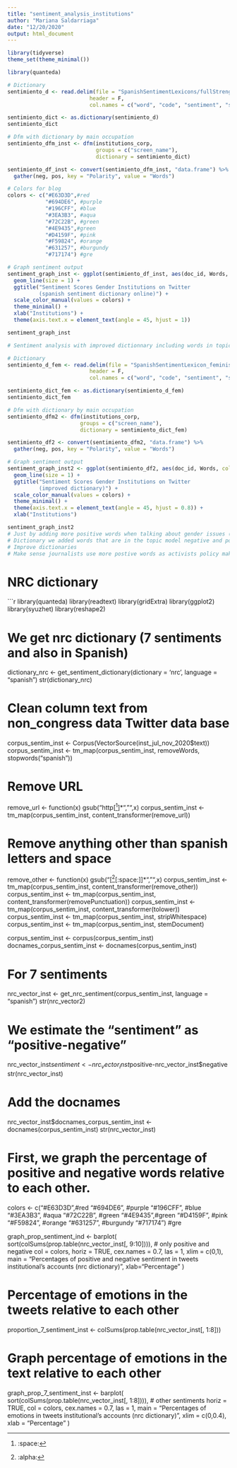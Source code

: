 ```yaml
---
title: "sentiment_analysis_institutions"
author: "Mariana Saldarriaga"
date: "12/20/2020"
output: html_document
---
```


```r

library(tidyverse)
theme_set(theme_minimal())

library(quanteda)

# Dictionary 
sentimiento_d <- read.delim(file = "SpanishSentimentLexicons/fullStrengthLexicon.txt",
                          header = F,
                          col.names = c("word", "code", "sentiment", "score2"))

sentimiento_dict <- as.dictionary(sentimiento_d)
sentimiento_dict

# Dfm with dictionary by main occupation
sentimiento_dfm_inst <- dfm(institutions_corp,
                            groups = c("screen_name"),
                            dictionary = sentimiento_dict)

sentimiento_df_inst <- convert(sentimiento_dfm_inst, "data.frame") %>%
  gather(neg, pos, key = "Polarity", value = "Words")

# Colors for blog 
colors <- c("#E63D3D",#red 
            "#694DE6", #purple 
            "#196CFF", #blue
            "#3EA3B3", #aqua
            "#72C22B", #green
            "#4E9435",#green
            "#D4159F", #pink
            "#F59824", #orange
            "#631257", #burgundy
            "#717174") #gre

# Graph sentiment output
sentiment_graph_inst <- ggplot(sentimiento_df_inst, aes(doc_id, Words, color = Polarity, group = Polarity)) +
  geom_line(size = 1) +
  ggtitle("Sentiment Scores Gender Institutions on Twitter 
          (spanish sentiment dictionary online)") +
  scale_color_manual(values = colors) +
  theme_minimal() +
  xlab("Institutions") +
  theme(axis.text.x = element_text(angle = 45, hjust = 1))

sentiment_graph_inst
```


```r
# Sentiment analysis with improved dictionnary including words in topic models. 

# Dictionary 
sentimiento_d_fem <- read.delim(file = "SpanishSentimentLexicon_feminist_discourse_v4.txt",
                          header = F,
                          col.names = c("word", "code", "sentiment", "score 2"))

sentimiento_dict_fem <- as.dictionary(sentimiento_d_fem)
sentimiento_dict_fem

# Dfm with dictionary by main occupation
sentimiento_dfm2 <- dfm(institutions_corp,
                       groups = c("screen_name"),
                       dictionary = sentimiento_dict_fem)

sentimiento_df2 <- convert(sentimiento_dfm2, "data.frame") %>%
  gather(neg, pos, key = "Polarity", value = "Words")

# Graph sentiment output
sentiment_graph_inst2 <- ggplot(sentimiento_df2, aes(doc_id, Words, color = Polarity, group = Polarity)) +
  geom_line(size = 1) +
  ggtitle("Sentiment Scores Gender Institutions on Twitter 
          (improved dictionary)") +
  scale_color_manual(values = colors) +
  theme_minimal() +
  theme(axis.text.x = element_text(angle = 45, hjust = 0.8)) +
  xlab("Institutions")

sentiment_graph_inst2
# Just by adding more positive words when talking about gender issues (old dictionary 456 to 504) the amount of positive words increase significantly. 
# Dictionary we added words that are in the topic model negative and positive, althought more positive. 
# Improve dictionaries
# Make sense journalists use more postive words as activists policy maker, and writers. 
```

# NRC dictionary
```r
library(quanteda)
library(readtext)
library(gridExtra)
library(ggplot2)
library(syuzhet)
library(reshape2)

# We get nrc dictionary (7 sentiments and also in Spanish)
dictionary_nrc <- get_sentiment_dictionary(dictionary = 'nrc', language = "spanish")
str(dictionary_nrc)

# Clean column text from non_congress data Twitter data base
corpus_sentim_inst <- Corpus(VectorSource(inst_jul_nov_2020$text))
corpus_sentim_inst <- tm_map(corpus_sentim_inst, removeWords, stopwords("spanish"))

# Remove URL
remove_url <- function(x) gsub("http[^[:space:]]*","",x)
corpus_sentim_inst <- tm_map(corpus_sentim_inst, content_transformer(remove_url))

# Remove anything other than spanish letters and space
remove_other <- function(x) gsub("[^[:alpha:][:space:]]*","",x)
corpus_sentim_inst <- tm_map(corpus_sentim_inst, content_transformer(remove_other))
corpus_sentim_inst <- tm_map(corpus_sentim_inst, content_transformer(removePunctuation))
corpus_sentim_inst <- tm_map(corpus_sentim_inst, content_transformer(tolower))
corpus_sentim_inst <- tm_map(corpus_sentim_inst, stripWhitespace)
corpus_sentim_inst <- tm_map(corpus_sentim_inst, stemDocument)

corpus_sentim_inst <- corpus(corpus_sentim_inst)
docnames_corpus_sentim_inst <- docnames(corpus_sentim_inst)

# For 7 sentiments
nrc_vector_inst <- get_nrc_sentiment(corpus_sentim_inst, language = "spanish")
str(nrc_vector2)

# We estimate the "sentiment" as "positive-negative"
nrc_vector_inst$sentiment <- nrc_vector_inst$positive-nrc_vector_inst$negative
str(nrc_vector_inst)

# Add the docnames
nrc_vector_inst$docnames_corpus_sentim_inst <- docnames(corpus_sentim_inst)
str(nrc_vector_inst)

# First, we graph the percentage of positive and negative words relative to each other. 
colors <- c("#E63D3D",#red 
            "#694DE6", #purple 
            "#196CFF", #blue
            "#3EA3B3", #aqua
            "#72C22B", #green
            "#4E9435",#green
            "#D4159F", #pink
            "#F59824", #orange
            "#631257", #burgundy
            "#717174") #gre

graph_prop_sentiment_ind <- barplot(
  sort(colSums(prop.table(nrc_vector_inst[, 9:10]))), # only positive and negative
  col = colors,
  horiz = TRUE, 
  cex.names = 0.7, 
  las = 1, 
  xlim = c(0,1),
  main = "Percentages of positive and negative sentiment
  in tweets institutional's accounts (nrc dictionary)", xlab="Percentage"
  )

# Percentage of emotions in the tweets relative to each other
proportion_7_sentiment_inst <- colSums(prop.table(nrc_vector_inst[, 1:8]))

# Graph percentage of emotions in the text relative to each other
graph_prop_7_sentiment_inst <- barplot(
  sort(colSums(prop.table(nrc_vector_inst[, 1:8]))), # other sentiments 
  horiz = TRUE, 
  col = colors,
  cex.names = 0.7, 
  las = 1,
  main = "Percentages of emotions in tweets institutional's accounts 
  (nrc dictionary)",
  xlim = c(0,0.4),
  xlab = "Percentage"
  )
